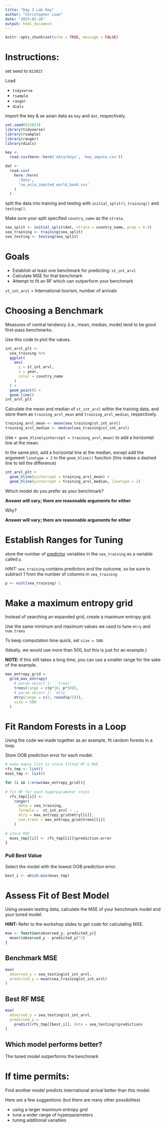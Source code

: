 ```yaml
---
title: "Day 3 Lab Key"
author: "Christopher Loan"
date: "2023-01-26"
output: html_document
---
```


```r
knitr::opts_chunk$set(echo = TRUE, message = FALSE)
```

# Instructions:

set seed to `022023`

Load 

* `tidyverse`
* `rsample`
* `ranger`
* `dials`

Import the key & se asian data as `key` and `dat`, respectively.

```r
set.seed(022023)
library(tidyverse)
library(rsample)
library(ranger)
library(dials)

key <- 
  read.csv(here::here('data/keys', 'key_impute.csv'))

dat <- 
  read.csv(
    here::here(
      'data', 
      'se_asia_imputed_world_bank.csv'
    )
  )
```

split the data into training and testing with `initial_split()`, `training()` and `testing()`.

Make sure your split specified `country_name` as the `strata`.

```r
sea_split <- initial_split(dat, strata = country_name, prop = 0.9)
sea_training <- training(sea_split) 
sea_testing <- testing(sea_split) 
```


# Goals

* Establish at least one benchmark for predicting: `st_int_arvl`
* Calculate MSE for that benchmark
* Attempt to fit an RF which can outperform your benchmark


`st_int_arvl`  = International tourism, number of arrivals

# Choosing a Benchmark

Measures of central tendency (i.e., mean, median, mode) tend to be good first-pass benchmarks. 

Use this code to plot the values.

```r
int_arvl_plt <- 
  sea_training %>% 
  ggplot(
    aes(
      y = st_int_arvl, 
      x = year, 
      color = country_name
    )
  ) +
  geom_point() + 
  geom_line() 
int_arvl_plt
```

Calculate the mean and median of `st_int_arvl` within the training data, and store them as `training_arvl_mean` and `training_arvl_median`, respectively.

```r
training_arvl_mean <- mean(sea_training$st_int_arvl)
training_arvl_median <- median(sea_training$st_int_arvl)
```


Use `+ geom_hline(yintercept = training_arvl_mean)` to add a horizontal line at the mean. 

In the same plot, add a horizontal line at the median, except add the argument `linetype = 2` to the `geom_hline()` function (this makes a dashed line to tell the difference)


```r
int_arvl_plt + 
  geom_hline(yintercept = training_arvl_mean) + 
  geom_hline(yintercept = training_arvl_median, linetype = 2)
```


Which model do you prefer as your benchmark? 

**Answer will vary; there are reasonable arguments for either**

Why?

**Answer will vary; there are reasonable arguments for either**

# Establish Ranges for Tuning

store the number of <u>predictor</u> variables in the `sea_training` as a variable called `p`.

*HINT:* `sea_training` contains predictors and the outcome, so be sure to subtract 1 from the number of columns in `sea_training`

```r
p <- ncol(sea_training)-1
```

# Make a maximum entropy grid

Instead of searching an expanded grid, create a maximum entropy grid.

Use the same minimum and maximum values we used to tune `mtry` and `num.trees`


To keep computation time quick, set `size = 500`.

(Ideally, we would use more than 500, but this is just for an example.)

**NOTE:** If this still takes a long time, you can use a smaller range for the sake of the example.


```r
max_entropy_grid <-
  grid_max_entropy(
    # param object 1:  `trees`
    trees(range = c(p*10, p*50)),
    # param object 2: `mtry`
    mtry(range = c(2, round(p/2))),
    size = 500
  )
```

# Fit Random Forests in a Loop

Using the code we made together as an example, fit random forests in a loop. 

Store OOB prediction error for each model. 

```r
# make empty list to store fitted RF & MSE
rfs_tmp <- list()
mses_tmp <- list()

for (i in 1:nrow(max_entropy_grid)){
  
# fit RF for each hyperparameter state  
  rfs_tmp[[i]] <- 
    ranger(
      data = sea_training, 
      formula =  st_int_arvl ~ ., 
      mtry = max_entropy_grid$mtry[[i]],
      num.trees = max_entropy_grid$trees[[i]]
    )
  
# store MSE
  mses_tmp[[i]] <- rfs_tmp[[i]]$prediction.error
}
```


### Pull Best Value

Select the model with the lowest OOB prediction error.

```r
best_i <- which.min(mses_tmp)
```

# Assess Fit of Best Model

Using unseen testing data, calculate the MSE of your benchmark model and your tuned model. 

**HINT:** Refer to the workshop slides to get code for calculating MSE.

```r
mse <- function(observed_y, predicted_y){
  mean((observed_y - predicted_y)^2)
}
```

## Benchmark MSE

```r
mse(
  observed_y = sea_testing$st_int_arvl,
  predicted_y = mean(sea_training$st_int_arvl)
)
```

## Best RF MSE

```r
mse(
  observed_y = sea_testing$st_int_arvl,
  predicted_y = 
    predict(rfs_tmp[[best_i]], data = sea_testing)$predictions
)
```

## Which model performs better?

The tuned model outperforms the benchmark

# If time permits:

Find another model predicts international arrival better than this model. 

Here are a few suggestions (but there are many other possibilites)

* using a larger maximum entropy grid
* tune a wider range of hyperparameters
* tuning additional variables

